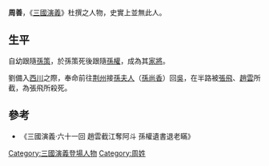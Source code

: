 '''周善'''，《[[三國演義|三國演義]]》杜撰之人物，史實上並無此人。

== 生平 ==
自幼跟隨[[孫策|孫策]]，於孫策死後跟隨[[孫權|孫權]]，成為其[[家將|家將]]。

劉備入[[西川|西川]]之際，奉命前往[[荆州|荆州]]接[[孫夫人|孫夫人]]（[[孫尚香|孫尚香]]）回[[吳|吳]]，在半路被[[張飛|張飛]]、[[趙雲|趙雲]]所截，為張飛所殺死。

== 參考 ==
*《三國演義·六十一回 趙雲截江奪阿斗  孫權遺書退老瞞》

[[Category:三國演義登場人物|Category:三國演義登場人物]]
[[Category:周姓|Category:周姓]]